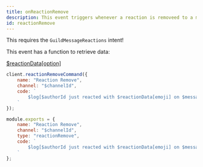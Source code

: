 ```yaml
---
title: onReactionRemove
description: This event triggers whenever a reaction is removeed to a message.
id: reactionRemove
---
```



<Aside title="Intents">

This requires the `GuildMessageReactions` intent!

</Aside>

<Aside title="Functions" type="tip">

This event has a function to retrieve data:

[$reactionData[option]](/functions/reactiondata)

</Aside>

<Example>

<div slot="default">

```js
client.reactionRemoveCommand({
    name: "Reaction Remove",
    channel: "$channelId",
    code: `
        $log[$authorId just reacted with $reactionData[emoji] on $messagId!]
    `
});
```

</div>
<div slot="handler">

```js
module.exports = {
    name: "Reaction Remove",
    channel: "$channelId",
    type: "reactionRemove",
    code: `
        $log[$authorId just reacted with $reactionData[emoji] on $messageId!]
    `
};
```

</div>
</Example>